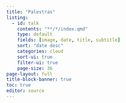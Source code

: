 ```yaml
---
title: "Palestras"
listing:
  - id: talk
    contents: "**/*/index.qmd"
    type: default
    fields: [image, date, title, subtitle]
    sort: "date desc"
    categories: cloud
    sort-ui: true
    filter-ui: true
    page-size: 36  
page-layout: full
title-block-banner: true
toc: true
editor: source
---
```


::: {#talk}
:::
